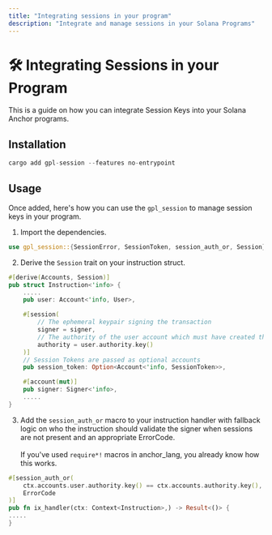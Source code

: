 ```yaml
---
title: "Integrating sessions in your program"
description: "Integrate and manage sessions in your Solana Programs"
---
```


# 🛠 Integrating Sessions in your Program

This is a guide on how you can integrate Session Keys into your Solana Anchor programs.&#x20;

## Installation

```rust
cargo add gpl-session --features no-entrypoint
```

## Usage

Once added, here's how you can use the `gpl_session` to manage session keys in your program.

1. Import the dependencies.

```rust
use gpl_session::{SessionError, SessionToken, session_auth_or, Session};
```

2. Derive the `Session` trait on your instruction struct.

```rust
#[derive(Accounts, Session)]
pub struct Instruction<'info> {
    .....
    pub user: Account<'info, User>,

    #[session(
        // The ephemeral keypair signing the transaction
        signer = signer,
        // The authority of the user account which must have created the session
        authority = user.authority.key()
    )]
    // Session Tokens are passed as optional accounts
    pub session_token: Option<Account<'info, SessionToken>>,

    #[account(mut)]
    pub signer: Signer<'info>,
    .....
}
```

3. Add the `session_auth_or` macro to your instruction handler with fallback logic on who the instruction should validate the signer when sessions are not present and an appropriate ErrorCode.\
   \
   If you've used `require*!` macros in anchor\_lang, you already know how this works.

```rust
#[session_auth_or(
    ctx.accounts.user.authority.key() == ctx.accounts.authority.key(),
    ErrorCode
)]
pub fn ix_handler(ctx: Context<Instruction>,) -> Result<()> {
.....
}
```
